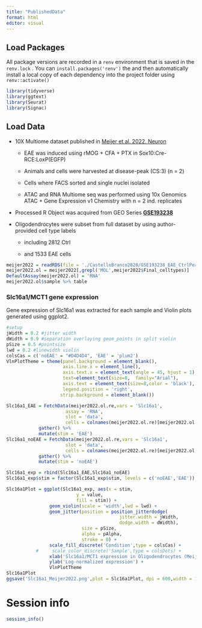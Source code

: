 ```yaml
---
title: "PublishedData"
format: html
editor: visual
---
```


## Load Packages

All package versions are recorded in a `renv` environment that is saved in the `renv.lock` . You can `install.packages('renv')` the and then automatically install a local copy of each dependency into the project folder using `renv::activate()`

```r
library(tidyverse)
library(ggtext)
library(Seurat)
library(Signac)
```

## Load Data

-   10X Multiome dataset published in [Meijer et al. 2022. Neuron](https://doi.org/10.1016/j.neuron.2021.12.034)

    -   EAE was induced using rMOG + CFA + PTX in Sox10:Cre-RCE:LoxP(EGFP)

    -   Animals and cells were harvested at disease-peak (CS:3) (n = 2)

    -   Cells where FACS sorted and single nuclei isolated

    -   ATAC and RNA Multiome seq was performed using 10x Genomics ATAC + Gene Expression v1 Chemistry with n = 2 ind. replicates

-   Processed R Object was acquired from GEO Series [**GSE193238**](https://www.ncbi.nlm.nih.gov/geo/query/acc.cgi?acc=GSE193238)

-   Oligodendrocytes were subset from full dataset by using author-provided cell type labels

    -   including 2812 Ctrl

    -   and 1533 EAE cells

```r
meijer2022 = readRDS(file = './CastelloBranco2020/GSE193238_EAE_CtrlPeak_multiomics_GEO.rds')
meijer2022.ol = meijer2022[,grepl('MOL',meijer2022$Final_celltypes)]
DefaultAssay(meijer2022.ol) = 'RNA'
meijer2022.ol$sample %>% table
```

### Slc16a1/MCT1 gene expression

Gene expression of Slc16a1 was extracted for each sample and Violin plots generated using ggplot2.

```r
#setup
jWidth = 0.2 #jitter width
dWidth = 0.9 #separation overlaying geom_points in split violin 
pSize = 0.5 #pointsize
lwd = 0.2 #linewidth violin 
colsCas = c('noEAE' = "#D4D4D4", 'EAE' = 'plum2')
VlnPlotTheme = theme(panel.background = element_blank(),
                     axis.line.x = element_line(),
                     axis.text.x = element_text(angle = 45, hjust = 1),
                     text=element_text(size=8,  family="Arial"),
                     axis.text = element_text(size=8,color = 'black'),
                     legend.position = 'right',
                    strip.background = element_blank()) 
```

```r
Slc16a1_EAE = FetchData(meijer2022.ol.re,vars = 'Slc16a1', 
                      assay = 'RNA',
                      slot = 'data',
                      cells = colnames(meijer2022.ol.re)[meijer2022.ol.re$stim =='EAE']) %>% 
            gather() %>%
            mutate(stim = 'EAE')
Slc16a1_noEAE = FetchData(meijer2022.ol.re,vars = 'Slc16a1', 
                      slot = 'data',
                      cells = colnames(meijer2022.ol.re)[meijer2022.ol.re$stim =='noEAE']) %>% 
            gather() %>%
            mutate(stim = 'noEAE')

Slc16a1_exp = rbind(Slc16a1_EAE,Slc16a1_noEAE)
Slc16a1_exp$stim = factor(Slc16a1_exp$stim, levels = c('noEAE','EAE'))
```

```r
Slc16a1Plot = ggplot(Slc16a1_exp, aes(x = stim,
                          y = value,
                          fill = stim)) +
                geom_violin(scale = 'width',lwd = lwd) + 
                geom_jitter(position = position_jitterdodge(
                                          jitter.width = jWidth, 
                                          dodge.width = dWidth),
                            size = pSize,
                            alpha = pAlpha,
                            stroke = 0) + 
                scale_fill_discrete('Condition',type = colsCas) + 
           #     scale_color_discrete('Sample',type = colsDots) + 
                xlab('Slc16a1/MCT1 expression in Oligodendrocytes (Meijer et al. 2022)') + 
                ylab('Log-normalized expression') +
                VlnPlotTheme 
Slc16a1Plot
ggsave('Slc16a1_Meijer2022.png',plot = Slc16a1Plot, dpi = 600,width = 18,height = 5,units = 'cm')

```

# Session info

```r
session_info()
```
